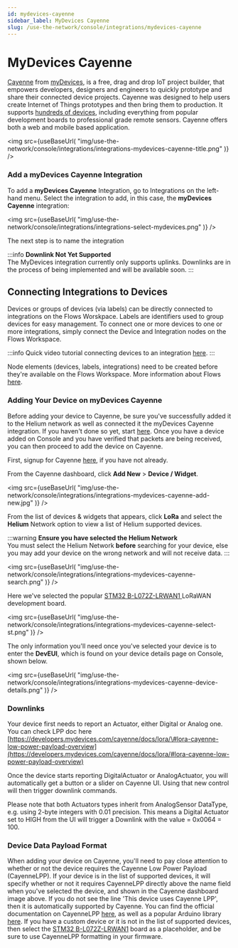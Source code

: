 ```yaml
---
id: mydevices-cayenne
sidebar_label: MyDevices Cayenne
slug: /use-the-network/console/integrations/mydevices-cayenne
---
```


# MyDevices Cayenne


[Cayenne](https://developers.mydevices.com/cayenne/features/) from
[myDevices](https://mydevices.com/), is a free, drag and drop IoT project
builder, that empowers developers, designers and engineers to quickly prototype
and share their connected device projects. Cayenne was designed to help users
create Internet of Things prototypes and then bring them to production. It
supports
[hundreds of devices](https://developers.mydevices.com/cayenne/supported-hardware/),
including everything from popular development boards to professional grade
remote sensors. Cayenne offers both a web and mobile based application.

<img
  src={useBaseUrl(
    "img/use-the-network/console/integrations/integrations-mydevices-cayenne-title.png"
  )}
/>

### Add a myDevices Cayenne Integration

To add a **myDevices Cayenne** Integration, go to Integrations on the left-hand
menu. Select the integration to add, in this case, the **myDevices Cayenne**
integration:

<img
  src={useBaseUrl(
    "img/use-the-network/console/integrations/integrations-select-mydevices.png"
  )}
/>

The next step is to name the integration

:::info **Downlink Not Yet Supported**  
The MyDevices integration currently only supports uplinks. Downlinks are in the
process of being implemented and will be available soon. :::

## Connecting Integrations to Devices

Devices or groups of devices (via labels) can be directly connected to
integrations on the Flows Worskpace. Labels are identifiers used to group
devices for easy management. To connect one or more devices to one or more
integrations, simply connect the Device and Integration nodes on the Flows
Workspace.

:::info Quick video tutorial connecting devices to an integration
[here](https://www.youtube.com/watch?v=lnERw1f7TGE). :::

Node elements (devices, labels, integrations) need to be created before they're
available on the Flows Workspace. More information about Flows
[here](https://docs.helium.com/use-the-network/console/flows/).

### Adding Your Device on myDevices Cayenne

Before adding your device to Cayenne, be sure you've successfully added it to
the Helium network as well as connected it the myDevices Cayenne integration. If
you haven't done so yet, start [here](../adding-devices). Once you have a device
added on Console and you have verified that packets are being received, you can
then proceed to add the device on Cayenne.

First, signup for Cayenne
[here](https://developers.mydevices.com/cayenne/signup/), if you have not
already.

From the Cayenne dashboard, click **Add New** &gt; **Device / Widget**.

<img
  src={useBaseUrl(
    "img/use-the-network/console/integrations/integrations-mydevices-cayenne-add-new.jpg"
  )}
/>

From the list of devices & widgets that appears, click **LoRa** and select the
**Helium** Network option to view a list of Helium supported devices.

:::warning **Ensure you have selected the Helium Network**  
You must select the Helium Network **before** searching for your device, else
you may add your device on the wrong network and will not receive data. :::

<img
  src={useBaseUrl(
    "img/use-the-network/console/integrations/integrations-mydevices-cayenne-search.png"
  )}
/>

Here we've selected the popular
[STM32 B-L072Z-LRWAN1 ](https://www.st.com/en/evaluation-tools/b-l072z-lrwan1.html)LoRaWAN
development board.

<img
  src={useBaseUrl(
    "img/use-the-network/console/integrations/integrations-mydevices-cayenne-select-st.png"
  )}
/>

The only information you'll need once you've selected your device is to enter
the **DevEUI**, which is found on your device details page on Console, shown
below.

<img
  src={useBaseUrl(
    "img/use-the-network/console/integrations/integrations-mydevices-cayenne-device-details.png"
  )}
/>

### Downlinks

Your device first needs to report an Actuator, either Digital or Analog one. You
can check LPP doc here
[https://developers.mydevices.com/cayenne/docs/lora/\#lora-cayenne-low-power-payload-overview](https://developers.mydevices.com/cayenne/docs/lora/#lora-cayenne-low-power-payload-overview)

Once the device starts reporting DigitalActuator or AnalogActuator, you will
automatically get a button or a slider on Cayenne UI. Using that new control
will then trigger downlink commands.

Please note that both Actuators types inherit from AnalogSensor DataType, e.g.
using 2-byte integers with 0.01 precision. This means a Digital Actuator set to
HIGH from the UI will trigger a Downlink with the value = 0x0064 = 100.

### Device Data Payload Format

When adding your device on Cayenne, you'll need to pay close attention to
whether or not the device requires the Cayenne Low Power Payload \(CayenneLPP\).
If your device is in the list of supported devices, it will specify whether or
not it requires CayenneLPP directly above the name field when you've selected
the device, and shown in the Cayenne dashboard image above. If you do not see
the line 'This device uses Cayenne LPP', then it is automatically supported by
Cayenne. You can find the official documentation on CayenneLPP
[here](https://developers.mydevices.com/cayenne/docs/lora/#lora-cayenne-low-power-payload),
as well as a popular Arduino library
[here](https://github.com/ElectronicCats/CayenneLPP). If you have a custom
device or it is not in the list of supported devices, then select the
[STM32 B-L072Z-LRWAN1](https://www.st.com/en/evaluation-tools/b-l072z-lrwan1.html)
board as a placeholder, and be sure to use CayenneLPP formatting in your
firmware.
